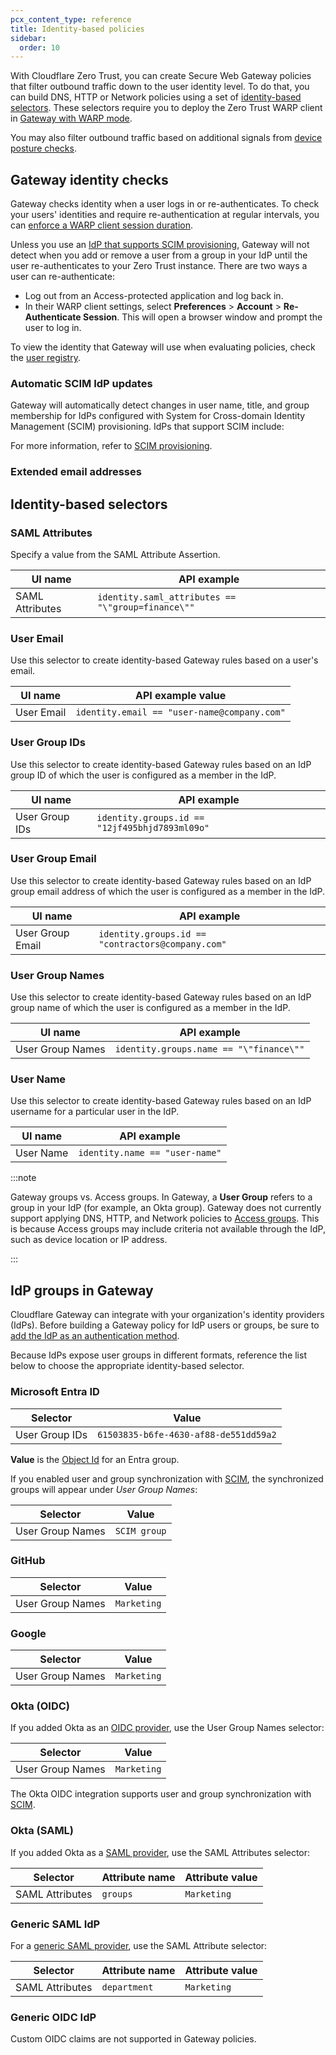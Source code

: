 ```yaml
---
pcx_content_type: reference
title: Identity-based policies
sidebar:
  order: 10
---
```



With Cloudflare Zero Trust, you can create Secure Web Gateway policies that filter outbound traffic down to the user identity level. To do that, you can build DNS, HTTP or Network policies using a set of [identity-based selectors](#identity-based-selectors). These selectors require you to deploy the Zero Trust WARP client in [Gateway with WARP mode](/cloudflare-one/connections/connect-devices/warp/configure-warp/warp-modes/).

You may also filter outbound traffic based on additional signals from [device posture checks](/cloudflare-one/identity/devices/).

## Gateway identity checks

Gateway checks identity when a user logs in or re-authenticates. To check your users' identities and require re-authentication at regular intervals, you can [enforce a WARP client session duration](/cloudflare-one/connections/connect-devices/warp/configure-warp/warp-sessions/).

Unless you use an [IdP that supports SCIM provisioning](#automatic-scim-idp-updates), Gateway will not detect when you add or remove a user from a group in your IdP until the user re-authenticates to your Zero Trust instance. There are two ways a user can re-authenticate:

- Log out from an Access-protected application and log back in.
- In their WARP client settings, select **Preferences** > **Account** > **Re-Authenticate Session**. This will open a browser window and prompt the user to log in.

To view the identity that Gateway will use when evaluating policies, check the [user registry](/cloudflare-one/insights/logs/users/).

### Automatic SCIM IdP updates

Gateway will automatically detect changes in user name, title, and group membership for IdPs configured with System for Cross-domain Identity Management (SCIM) provisioning. IdPs that support SCIM include:

<Render file="access/scim-supported-idps" />

For more information, refer to [SCIM provisioning](/cloudflare-one/identity/users/scim/).

### Extended email addresses

<Render file="gateway/extended-email" />

## Identity-based selectors

### SAML Attributes

Specify a value from the SAML Attribute Assertion.

| UI name         | API example                                       |
| --------------- | ------------------------------------------------- |
| SAML Attributes | `identity.saml_attributes == "\"group=finance\""` |

### User Email

Use this selector to create identity-based Gateway rules based on a user's email.

| UI name    | API example value                           |
| ---------- | ------------------------------------------- |
| User Email | `identity.email == "user-name@company.com"` |

### User Group IDs

Use this selector to create identity-based Gateway rules based on an IdP group ID of which the user is configured as a member in the IdP.

| UI name        | API example                                    |
| -------------- | ---------------------------------------------- |
| User Group IDs | `identity.groups.id == "12jf495bhjd7893ml09o"` |

### User Group Email

Use this selector to create identity-based Gateway rules based on an IdP group email address of which the user is configured as a member in the IdP.

| UI name          | API example                                       |
| ---------------- | ------------------------------------------------- |
| User Group Email | `identity.groups.id == "contractors@company.com"` |

### User Group Names

Use this selector to create identity-based Gateway rules based on an IdP group name of which the user is configured as a member in the IdP.

| UI name          | API example                             |
| ---------------- | --------------------------------------- |
| User Group Names | `identity.groups.name == "\"finance\""` |

### User Name

Use this selector to create identity-based Gateway rules based on an IdP username for a particular user in the IdP.

| UI name   | API example                    |
| --------- | ------------------------------ |
| User Name | `identity.name == "user-name"` |

:::note

Gateway groups vs. Access groups. In Gateway, a **User Group** refers to a group in your IdP (for example, an Okta group). Gateway does not currently support applying DNS, HTTP, and Network policies to [Access groups](/cloudflare-one/identity/users/groups/). This is because Access groups may include criteria not available through the IdP, such as device location or IP address.

:::

## IdP groups in Gateway

Cloudflare Gateway can integrate with your organization's identity providers (IdPs). Before building a Gateway policy for IdP users or groups, be sure to [add the IdP as an authentication method](/cloudflare-one/identity/idp-integration/).

Because IdPs expose user groups in different formats, reference the list below to choose the appropriate identity-based selector.

### Microsoft Entra ID

| Selector       | Value                                 |
| -------------- | ------------------------------------- |
| User Group IDs | `61503835-b6fe-4630-af88-de551dd59a2` |

**Value** is the [Object Id](/cloudflare-one/identity/idp-integration/entra-id/#entra-groups-in-zero-trust-policies) for an Entra group.

If you enabled user and group synchronization with [SCIM](/cloudflare-one/identity/idp-integration/entra-id/#synchronize-users-and-groups), the synchronized groups will appear under _User Group Names_:

| Selector         | Value        |
| ---------------- | ------------ |
| User Group Names | `SCIM group` |

### GitHub

| Selector         | Value       |
| ---------------- | ----------- |
| User Group Names | `Marketing` |

### Google

| Selector         | Value       |
| ---------------- | ----------- |
| User Group Names | `Marketing` |

### Okta (OIDC)

If you added Okta as an [OIDC provider](/cloudflare-one/identity/idp-integration/okta/), use the User Group Names selector:

| Selector         | Value       |
| ---------------- | ----------- |
| User Group Names | `Marketing` |

The Okta OIDC integration supports user and group synchronization with [SCIM](/cloudflare-one/identity/idp-integration/okta/#synchronize-users-and-groups).

### Okta (SAML)

If you added Okta as a [SAML provider](/cloudflare-one/identity/idp-integration/okta-saml/), use the SAML Attributes selector:

| Selector        | Attribute name | Attribute value |
| --------------- | -------------- | --------------- |
| SAML Attributes | `groups`       | `Marketing`     |

### Generic SAML IdP

For a [generic SAML provider](/cloudflare-one/identity/idp-integration/generic-saml/), use the SAML Attribute selector:

| Selector        | Attribute name | Attribute value |
| --------------- | -------------- | --------------- |
| SAML Attributes | `department`   | `Marketing`     |

### Generic OIDC IdP

Custom OIDC claims are not supported in Gateway policies.
